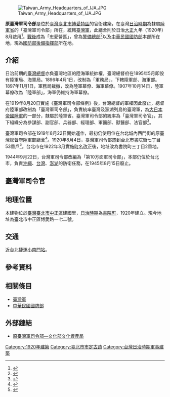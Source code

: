 {{tw monument
|name       = 原臺灣軍司令部
|formername = 
|image      =國防部 Ministry of Defence - panoramio.jpg
|imagename  = 
|othername  = 
|formalname =
|level     = [[直轄市定古蹟|直轄市定古蹟]]
|class     = 
|date      = 2004年1月15日
|time      = {{flagicon|Empire of Japan}}日治[[大正|大正]]9年（1937年）
|location  = [[臺北市|臺北市]][[中正區_(臺北市)|中正區]]博愛路172號
|open      =
|cost      = 
|website   =
|reg_url   = https://nchdb.boch.gov.tw/assets/advanceSearch/monument/20040115000001
}}[[File:Taiwan_Army_Headquarters_of_IJA.JPG|thumb]]

'''原臺灣軍司令部'''是位於[[臺灣|臺灣]][[臺北市|臺北市]][[博愛特區|博愛特區]]的官衙建築，在臺灣[[台灣日治時期|日治時期]]為隸屬[[陆军省|陸軍省]]的「臺灣軍司令部」所在，統轄[[臺灣軍|臺灣軍]]，此廳舍則於日治[[大正|大正]]九年（1920年）8月啟用<ref>{{Cite web|title=原臺灣軍司令部|url=https://www.boncity.com/Topic/39193.html|access-date=2021-05-21|work=www.boncity.com|language=zh-TW|archive-date=2021-05-21|archive-url=https://web.archive.org/web/20210521093909/https://www.boncity.com/Topic/39193.html|dead-url=no}}</ref>。[[臺灣戰後時期|戰後]]成為「忠愛營區」，曾為[[臺灣警備總司令部|警備總部]]<ref>{{cite web |author1=施婉慧 |title=原臺灣軍司令部 |url=http://nrch.culture.tw/twpedia.aspx?id=7893 |website=台灣大百科全書 |publisher=文化部 |accessdate=2018-10-27 |archive-date=2019-05-02 |archive-url=https://web.archive.org/web/20190502043027/http://nrch.culture.tw/twpedia.aspx?id=7893 |dead-url=no }}</ref>以及[[中華民國國防部|中華民國國防部]]本部所在地，現為[[國防部後備指揮部|國防部後備指揮部]]所在地。

== 介紹 ==
日治前期的[[臺灣總督|臺灣總督]]亦負臺灣地區的陸海軍統帥權，臺灣總督府在1895年5月即設有陸軍局、海軍局。1896年4月1日，改制為「軍務局」，下轄陸軍部、海軍部。1897年11月1日，軍務局裁撤，改為陸軍幕僚、海軍幕僚。1907年10月14日，陸軍幕僚改為「陸軍部」，海軍仍維持海軍幕僚。

在1919年8月20日實施《臺灣軍司令部條例》後，台灣總督的軍權因此廢止，總督府陸軍部改制為「臺灣軍司令部」，負責統率臺灣及澎湖列島的臺灣軍，為[[大日本帝國陸軍|大日本帝國陸軍]]的一部分，隸屬於陸軍省。臺灣軍司令部的統率為「臺灣軍司令官」，其下組織分為參謀部、副官部、兵器部、經理部、軍醫部、獸醫部、法官部<ref>{{Cite news|title=臺灣軍司令部條例|work=官報|date=1919-08-20}}</ref>。

臺灣軍司令部在1919年8月22日開始運作，最初仍使用位在台北城內西門街的原臺灣總督府陸軍部廳舍<ref>{{Cite news|title=臺灣軍司令部事務開始|work=官報|date=1919-09-02}}</ref>。1920年8月4日，臺灣軍司令部遷到台北市書院街七丁目53番戶<ref>{{Cite news|title=臺灣軍司令部移轉|work=官報|date=1920-08-11}}</ref>。台北市在1922年3月實施[[町名改正|町名改正]]後，地址改為書院町三丁目2番地。

1944年9月22日，台灣軍司令部改編為「第10方面軍司令部」，本部仍位於台北市，負責[[沖繩|沖繩]]、[[台灣|台灣]]、[[澎湖|澎湖]]的防衛任務，在1945年8月15日廢止。

== 臺灣軍司令官 ==
{{See also|台灣日治時期最高軍事統帥列表#臺灣軍}}

== 地理位置 ==
本建物位於[[臺灣|臺灣]][[臺北市|臺北市]][[中正區_(臺北市)|中正區]]建國里，[[台灣日治時期|日治時期]]為[[書院町|書院町]]，1920年建立。現今地址為臺北市中正區博愛路一七二號。

== 交通 ==
近台北捷運[[小南門站_(臺北市)|小南門站]]。

== 參考資料 ==
{{reflist}}

== 相關條目 ==
* [[臺灣軍|臺灣軍]]
* [[中華民國國防部|中華民國國防部]]

== 外部鏈結 ==
*[https://nchdb.boch.gov.tw/assets/advanceSearch/monument/20040115000001 原臺灣軍司令部—文化部文化資產局] {{Wayback|url=https://nchdb.boch.gov.tw/assets/advanceSearch/monument/20040115000001 |date=20200621042058 }}

{{coord|25|02|14|N|121|30|38|E|region:TW_type:landmark|display=title}}
{{臺北市文化資產}}
{{台灣直轄市定古蹟}}

[[Category:1920年建築|Category:1920年建築]]
[[Category:臺北市市定古蹟|Category:臺北市市定古蹟]]
[[Category:台灣日治時期軍事建築|Category:台灣日治時期軍事建築]]